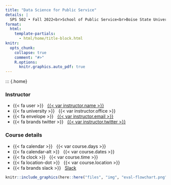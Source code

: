 ```yaml
---
title: "Data Science for Public Service"
details: |
  SPS 502 • Fall 2022<br>School of Public Service<br>Boise State University
format: 
  html:
    template-partials:
      - html/home/title-block.html
knitr:
  opts_chunk: 
    collapse: true
    comment: "#>" 
    R.options:
      knitr.graphics.auto_pdf: true
---
```


::: {.home}

::: {.grid .course-details}

::: {.g-col-12 .g-col-sm-6 .g-col-md-4}
### Instructor

- {{< fa user >}} &nbsp; [{{< var instructor.name >}}]({{< var instructor.url >}})
- {{< fa university >}} &nbsp; {{< var instructor.office >}}
- {{< fa envelope >}} &nbsp; <a href="mailto:{{< var instructor.email >}}">{{< var instructor.email >}}</a>
- {{< fa brands twitter >}} &nbsp; [{{< var instructor.twitter >}}](https://www.twitter.com/{{< var instructor.twitter >}})
:::

::: {.g-col-12 .g-col-sm-6 .g-col-md-4}
### Course details

- {{< fa calendar >}} &nbsp; {{< var course.days >}}
- {{< fa calendar-alt >}} &nbsp; {{< var course.dates >}}
- {{< fa clock >}} &nbsp; {{< var course.time >}}
- {{< fa location-dot >}} &nbsp; {{< var course.location >}}
- {{< fa brands slack >}} &nbsp; [Slack]({{< var course.slack >}})
:::


```r
knitr::include_graphics(here::here("files", "img", "eval-flowchart.png"), error = FALSE)
```

:::